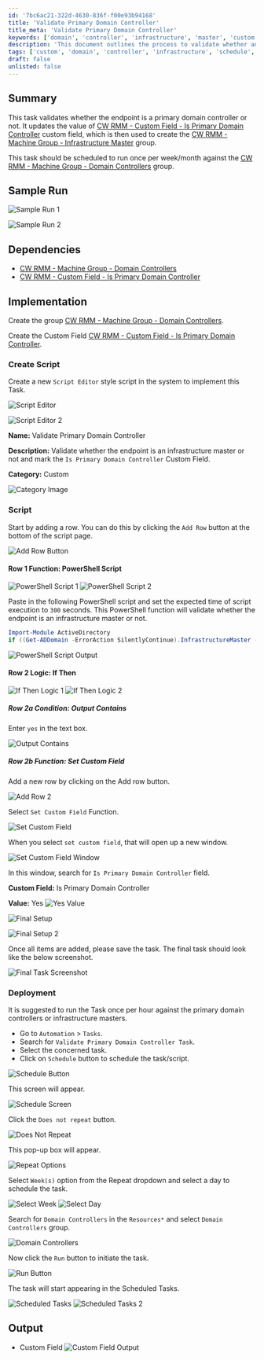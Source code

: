 ```yaml
---
id: '7bc6ac21-322d-4630-836f-f00e93b94168'
title: 'Validate Primary Domain Controller'
title_meta: 'Validate Primary Domain Controller'
keywords: ['domain', 'controller', 'infrastructure', 'master', 'custom', 'field', 'automation']
description: 'This document outlines the process to validate whether an endpoint is a primary domain controller. It includes steps to update a custom field in ConnectWise RMM and create a scheduled task to run periodically against domain controllers.'
tags: ['custom', 'domain', 'controller', 'infrastructure', 'schedule', 'task', 'customization']
draft: false
unlisted: false
---
```

## Summary

This task validates whether the endpoint is a primary domain controller or not. It updates the value of [CW RMM - Custom Field - Is Primary Domain Controller](https://proval.itglue.com/DOC-5078775-14036215) custom field, which is then used to create the [CW RMM - Machine Group - Infrastructure Master](https://proval.itglue.com/DOC-5078775-14029455) group.

This task should be scheduled to run once per week/month against the [CW RMM - Machine Group - Domain Controllers](https://proval.itglue.com/DOC-5078775-14036214) group.

## Sample Run

![Sample Run 1](../../../static/img/Validate-Primary-Domain-Controller/image_1.png)

![Sample Run 2](../../../static/img/Validate-Primary-Domain-Controller/image_2.png)

## Dependencies

- [CW RMM - Machine Group - Domain Controllers](https://proval.itglue.com/DOC-5078775-14036214)
- [CW RMM - Custom Field - Is Primary Domain Controller](https://proval.itglue.com/DOC-5078775-14036215)

## Implementation

Create the group [CW RMM - Machine Group - Domain Controllers](https://proval.itglue.com/DOC-5078775-14036214).

Create the Custom Field [CW RMM - Custom Field - Is Primary Domain Controller](https://proval.itglue.com/DOC-5078775-14036215).

### Create Script

Create a new `Script Editor` style script in the system to implement this Task.

![Script Editor](../../../static/img/Validate-Primary-Domain-Controller/image_3.png)

![Script Editor 2](../../../static/img/Validate-Primary-Domain-Controller/image_4.png)

**Name:** Validate Primary Domain Controller

**Description:** Validate whether the endpoint is an infrastructure master or not and mark the `Is Primary Domain Controller` Custom Field.

**Category:** Custom

![Category Image](../../../static/img/Validate-Primary-Domain-Controller/image_5.png)

### Script

Start by adding a row. You can do this by clicking the `Add Row` button at the bottom of the script page.

![Add Row Button](../../../static/img/Validate-Primary-Domain-Controller/image_6.png)

#### Row 1 Function: PowerShell Script

![PowerShell Script 1](../../../static/img/Validate-Primary-Domain-Controller/image_7.png)
![PowerShell Script 2](../../../static/img/Validate-Primary-Domain-Controller/image_8.png)

Paste in the following PowerShell script and set the expected time of script execution to `300` seconds. This PowerShell function will validate whether the endpoint is an infrastructure master or not.

```powershell
Import-Module ActiveDirectory
if ((Get-ADDomain -ErrorAction SilentlyContinue).InfrastructureMaster -match $env:COMPUTERNAME) {'Yes'} else {'No'}
```

![PowerShell Script Output](../../../static/img/Validate-Primary-Domain-Controller/image_9.png)

#### Row 2 Logic: If Then

![If Then Logic 1](../../../static/img/Validate-Primary-Domain-Controller/image_10.png)
![If Then Logic 2](../../../static/img/Validate-Primary-Domain-Controller/image_11.png)

##### Row 2a Condition: Output Contains

Enter `yes` in the text box.

![Output Contains](../../../static/img/Validate-Primary-Domain-Controller/image_12.png)

##### Row 2b Function: Set Custom Field

Add a new row by clicking on the Add row button.

![Add Row 2](../../../static/img/Validate-Primary-Domain-Controller/image_13.png)

Select `Set Custom Field` Function.

![Set Custom Field](../../../static/img/Validate-Primary-Domain-Controller/image_14.png)

When you select `set custom field`, that will open up a new window.

![Set Custom Field Window](../../../static/img/Validate-Primary-Domain-Controller/image_15.png)

In this window, search for `Is Primary Domain Controller` field.

**Custom Field:** Is Primary Domain Controller

**Value:** Yes ![Yes Value](../../../static/img/Validate-Primary-Domain-Controller/image_16.png)

![Final Setup](../../../static/img/Validate-Primary-Domain-Controller/image_17.png)

![Final Setup 2](../../../static/img/Validate-Primary-Domain-Controller/image_18.png)

Once all items are added, please save the task. The final task should look like the below screenshot.

![Final Task Screenshot](../../../static/img/Validate-Primary-Domain-Controller/image_19.png)

### Deployment

It is suggested to run the Task once per hour against the primary domain controllers or infrastructure masters.

- Go to `Automation` > `Tasks`.
- Search for `Validate Primary Domain Controller Task`.
- Select the concerned task.
- Click on `Schedule` button to schedule the task/script.

![Schedule Button](../../../static/img/Validate-Primary-Domain-Controller/image_20.png)

This screen will appear.

![Schedule Screen](../../../static/img/Validate-Primary-Domain-Controller/image_21.png)

Click the `Does not repeat` button.

![Does Not Repeat](../../../static/img/Validate-Primary-Domain-Controller/image_22.png)

This pop-up box will appear.

![Repeat Options](../../../static/img/Validate-Primary-Domain-Controller/image_23.png)

Select `Week(s)` option from the Repeat dropdown and select a day to schedule the task.

![Select Week](../../../static/img/Validate-Primary-Domain-Controller/image_24.png)
![Select Day](../../../static/img/Validate-Primary-Domain-Controller/image_25.png)

Search for `Domain Controllers` in the `Resources*` and select `Domain Controllers` group.

![Domain Controllers](../../../static/img/Validate-Primary-Domain-Controller/image_26.png)

Now click the `Run` button to initiate the task.

![Run Button](../../../static/img/Validate-Primary-Domain-Controller/image_27.png)

The task will start appearing in the Scheduled Tasks.

![Scheduled Tasks](../../../static/img/Validate-Primary-Domain-Controller/image_28.png)
![Scheduled Tasks 2](../../../static/img/Validate-Primary-Domain-Controller/image_29.png)

## Output

- Custom Field ![Custom Field Output](../../../static/img/Validate-Primary-Domain-Controller/image_30.png)











